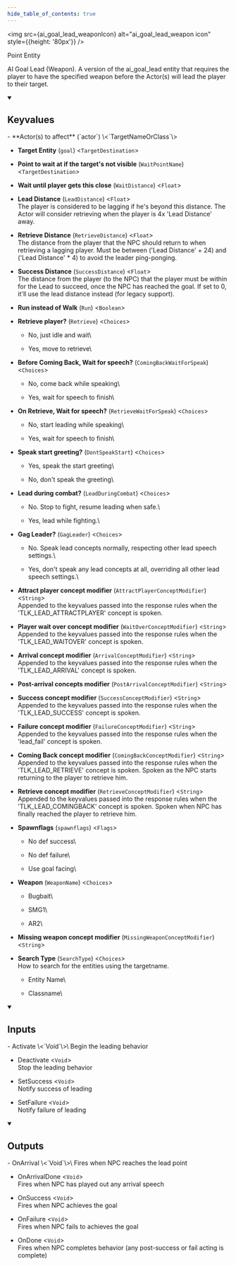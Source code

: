 ```yaml
---
hide_table_of_contents: true
---
```


<!---
!!!!!!
THIS PAGE IS AUTOGENERATED FROM GAME FGD DEFINITIONS!
DO NOT EDIT MANUALLY!
!!!!!!

In order to make edits, you can make an annotation file in /fgd_dump_overrides
-->



<img src={ai_goal_lead_weaponIcon} alt="ai_goal_lead_weapon icon" style={{height: '80px'}} />

Point Entity

AI Goal Lead (Weapon). A version of the ai_goal_lead entity that requires the player to have the specified weapon before the Actor(s) will lead the player to their target.

<details open>
<summary><h2>Keyvalues</h2></summary>
- **Actor(s) to affect** (`actor`) \<`TargetNameOrClass`\>

- **Target Entity** (`goal`) \<`TargetDestination`\>

- **Point to wait at if the target's not visible** (`WaitPointName`) \<`TargetDestination`\>

- **Wait until player gets this close** (`WaitDistance`) \<`Float`\>

- **Lead Distance** (`LeadDistance`) \<`Float`\>\
The player is considered to be lagging if he's beyond this distance.  The Actor will consider retrieving when the player is 4x 'Lead Distance' away.

- **Retrieve Distance** (`RetrieveDistance`) \<`Float`\>\
The distance from the player that the NPC should return to when retrieving a lagging player. Must be between ('Lead Distance' + 24) and ('Lead Distance' * 4) to avoid the leader ping-ponging.

- **Success Distance** (`SuccessDistance`) \<`Float`\>\
The distance from the player (to the NPC) that the player must be within for the Lead to succeed, once the NPC has reached the goal. If set to 0, it'll use the lead distance instead (for legacy support).

- **Run instead of Walk** (`Run`) \<`Boolean`\>

- **Retrieve player?** (`Retrieve`) \<`Choices`\>
  - No, just idle and wait\
    
  - Yes, move to retrieve\
    


- **Before Coming Back, Wait for speech?** (`ComingBackWaitForSpeak`) \<`Choices`\>
  - No, come back while speaking\
    
  - Yes, wait for speech to finish\
    


- **On Retrieve, Wait for speech?** (`RetrieveWaitForSpeak`) \<`Choices`\>
  - No, start leading while speaking\
    
  - Yes, wait for speech to finish\
    


- **Speak start greeting?** (`DontSpeakStart`) \<`Choices`\>
  - Yes, speak the start greeting\
    
  - No, don't speak the greeting\
    


- **Lead during combat?** (`LeadDuringCombat`) \<`Choices`\>
  - No. Stop to fight, resume leading when safe.\
    
  - Yes, lead while fighting.\
    


- **Gag Leader?** (`GagLeader`) \<`Choices`\>
  - No. Speak lead concepts normally, respecting other lead speech settings.\
    
  - Yes, don't speak any lead concepts at all, overriding all other lead speech settings.\
    


- **Attract player concept modifier** (`AttractPlayerConceptModifier`) \<`String`\>\
Appended to the keyvalues passed into the response rules when the 'TLK_LEAD_ATTRACTPLAYER' concept is spoken.

- **Player wait over concept modifier** (`WaitOverConceptModifier`) \<`String`\>\
Appended to the keyvalues passed into the response rules when the 'TLK_LEAD_WAITOVER' concept is spoken.

- **Arrival concept modifier** (`ArrivalConceptModifier`) \<`String`\>\
Appended to the keyvalues passed into the response rules when the 'TLK_LEAD_ARRIVAL' concept is spoken.

- **Post-arrival concepts modifier** (`PostArrivalConceptModifier`) \<`String`\>

- **Success concept modifier** (`SuccessConceptModifier`) \<`String`\>\
Appended to the keyvalues passed into the response rules when the 'TLK_LEAD_SUCCESS' concept is spoken.

- **Failure concept modifier** (`FailureConceptModifier`) \<`String`\>\
Appended to the keyvalues passed into the response rules when the 'lead_fail' concept is spoken.

- **Coming Back concept modifier** (`ComingBackConceptModifier`) \<`String`\>\
Appended to the keyvalues passed into the response rules when the 'TLK_LEAD_RETRIEVE' concept is spoken. Spoken as the NPC starts returning to the player to retrieve him.

- **Retrieve concept modifier** (`RetrieveConceptModifier`) \<`String`\>\
Appended to the keyvalues passed into the response rules when the 'TLK_LEAD_COMINGBACK' concept is spoken. Spoken when NPC has finally reached the player to retrieve him.

- **Spawnflags** (`spawnflags`) \<`Flags`\>
  - No def success\
    
  - No def failure\
    
  - Use goal facing\
    


- **Weapon** (`WeaponName`) \<`Choices`\>
  - Bugbait\
    
  - SMG1\
    
  - AR2\
    


- **Missing weapon concept modifier** (`MissingWeaponConceptModifier`) \<`String`\>

- **Search Type** (`SearchType`) \<`Choices`\>\
How to search for the entities using the targetname.
  - Entity Name\
    
  - Classname\
    



 </details>
<details open>
<summary><h2>Inputs</h2></summary>
- Activate \<`Void`\>\
Begin the leading behavior

- Deactivate \<`Void`\>\
Stop the leading behavior

- SetSuccess \<`Void`\>\
Notify success of leading

- SetFailure \<`Void`\>\
Notify failure of leading


 </details>
<details open>
<summary><h2>Outputs</h2></summary>
- OnArrival \<`Void`\>\
Fires when NPC reaches the lead point

- OnArrivalDone \<`Void`\>\
Fires when NPC has played out any arrival speech

- OnSuccess \<`Void`\>\
Fires when NPC achieves the goal

- OnFailure \<`Void`\>\
Fires when NPC fails to achieves the goal

- OnDone \<`Void`\>\
Fires when NPC completes behavior (any post-success or fail acting is complete)


 </details>